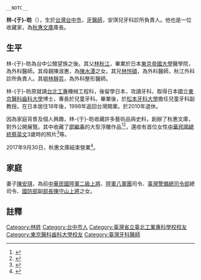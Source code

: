  __NOTC__
{{Infobox_officeholder
| image name =
| image width =
| name =林-{于}-昉
| nickname =魚丸
| now = 牙醫師
| period = 
| sex = 男
| nationality = {{ROC}}
| Native place = 
| date of birth = 1955年
| place of birth = {{ROC|臺灣省}}[[台中市_(省轄市)|台中市]]
| spouse =陳安琪
| relatives =（父）林秋江<br>（母）陳淑惠<br>（兄）林愷碩<br>（姐）林靜芸
| children =
| educate = 
*東京醫科齒科大學
| past =
*安琪兒牙科診所負責人
*秋惠文庫庫長
}}

'''林-{于}-昉'''（{{bd|1955年|||}}），生於[[台灣|台灣]][[台中市|台中市]]，[[牙醫師|牙醫師]]，安琪兒牙科診所負責人。他也是一位收藏家，為[[秋惠文庫|秋惠文庫]]庫長。

==生平==
林-{于}-昉為台中公館望族之後。其父[[林秋江|林秋江]]，畢業於日本[[東京帝國大學|東京帝國大學]]醫學院，為外科醫師。其母親陳淑惠，為[[陳水潭|陳水潭]]之女。其兄[[林愷碩|林愷碩]]，為外科醫師，秋江外科診所負責人。其姐[[林靜芸|林靜芸]]，為外科整形醫師。

林-{于}-昉原就讀[[台北工專|台北工專]]機械工程科，後留學日本，攻讀牙科，取得日本國立[[東京醫科齒科大學|東京醫科齒科大學]]博士，專長於兒童牙科。畢業後，於[[松本牙科大學|松本牙科大學]]擔任兒童牙科副教授。在日本居住18年後，1998年返回台灣開業。於2010年退休。

因為家庭背景及個人興趣，林-{于}-昉收藏許多藝術品與史料，創辦了秋惠文庫，對外公開展覽。其中收藏了[[廖繼春|廖繼春]]的大型浮雕作品<ref>{{cite news|title=家傳廖繼春逾億元浮雕 姊是林靜芸|url=https://tw.news.yahoo.com/%E5%AE%B6%E5%82%B3%E5%BB%96%E7%B9%BC%E6%98%A5%E9%80%BE%E5%84%84%E5%85%83%E6%B5%AE%E9%9B%95-%E5%A7%8A%E6%98%AF%E6%9E%97%E9%9D%9C%E8%8A%B8.html|author=高有智|newspaper=中國時報|date=2010-11-14|accessdate=2014-11-12|archive-date=2016-03-16|archive-url=https://web.archive.org/web/20160316201745/https://tw.news.yahoo.com/%e5%ae%b6%e5%82%b3%e5%bb%96%e7%b9%bc%e6%98%a5%e9%80%be%e5%84%84%e5%85%83%e6%b5%ae%e9%9b%95-%e5%a7%8a%e6%98%af%e6%9e%97%e9%9d%9c%e8%8a%b8.html|dead-url=no}}</ref><ref>{{cite news|title=牙醫戀上史料|url=http://www.appledaily.com.tw/appledaily/article/finance/20101226/33065212/|author=蔡佳玲|newspaper=蘋果日報|date=2010-12-26|accessdate=2014-11-12|archive-date=2017-10-02|archive-url=https://web.archive.org/web/20171002214938/http://www.appledaily.com.tw/appledaily/article/finance/20101226/33065212/|dead-url=no}}</ref>，還收有首位女性[[中華民國總統|中華民國總統]][[蔡英文|蔡英文]]3歲時的照片<ref>{{cite news|title=小英3歲的照片曝光 秋惠文庫：購自拍賣公司|url=https://tw.news.yahoo.com/%E5%B0%8F%E8%8B%B13%E6%AD%B2%E7%9A%84%E7%85%A7%E7%89%87%E6%9B%9D%E5%85%89-%E7%A7%8B%E6%83%A0%E6%96%87%E5%BA%AB-%E8%B3%BC%E8%87%AA%E6%8B%8D%E8%B3%A3%E5%85%AC%E5%8F%B8-084529422.html|author=林朝億|newspaper=新頭殼|date=2016-01-17}}</ref>等。

2017年9月30日，秋惠文庫結束營業<ref>{{cite news|title=專訪一／秋惠文庫結束營業 林于昉：頗有寂寥之心|author=林冠妙|url=http://www.peoplenews.tw/news/8fd14828-374e-436a-a4cd-dd46442c45ef|newspaper=民報|date=2017-09-30|accessdate=2018-02-26|archive-date=2018-11-18|archive-url=https://web.archive.org/web/20181118202325/http://www.peoplenews.tw/news/8fd14828-374e-436a-a4cd-dd46442c45ef|dead-url=no}}</ref>。

==家庭==
妻子[[陳安琪|陳安琪]]，為前[[中華民國陸軍|中華民國陸軍]][[二級上將|二級上將]]、[[陸軍八軍團|陸軍八軍團]]司令、[[臺灣警備總司令部|臺灣警備總司令部]]總司令、[[中華民國國防部|國防部]]副[[中華民國國防部部長|部長]][[陳守山|陳守山]][[上將|上將]]之女。

==註釋==
{{reflist}}

[[Category:林姓|Category:林姓]]
[[Category:台中市人|Category:台中市人]]
[[Category:臺灣省立臺北工業專科學校校友|Category:臺灣省立臺北工業專科學校校友]]
[[Category:東京醫科齒科大學校友|Category:東京醫科齒科大學校友]]
[[Category:臺灣牙科醫師|Category:臺灣牙科醫師]]